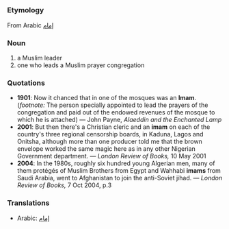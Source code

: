 =={{en}}==
===Etymology===
From Arabic [[إمام]]

===Noun===
# a Muslim leader
# one who leads a Muslim prayer congregation

===Quotations===
*'''1901''': Now it chanced that in one of the mosques was an '''Imam'''. (''footnote:'' The person specially appointed to lead the prayers of the congregation and paid out of the endowed revenues of the mosque to which he is attached) &mdash; John Payne, ''Alaeddin and the Enchanted Lamp''
*'''2001''': But then there's a Christian cleric and an '''imam''' on each of the country's three regional censorship boards, in Kaduna, Lagos and Onitsha, although more than one producer told me that the brown envelope worked the same magic here as in any other Nigerian Government department. &mdash; ''London Review of Books,'' 10 May 2001
*'''2004''': In the 1980s, roughly six hundred young Algerian men, many of them protégés of Muslim Brothers from Egypt and Wahhabi '''imams''' from Saudi Arabia, went to Afghanistan to join the anti-Soviet jihad. &mdash; ''London Review of Books,'' 7 Oct 2004, p.3

===Translations===
*Arabic: [[إمام]]